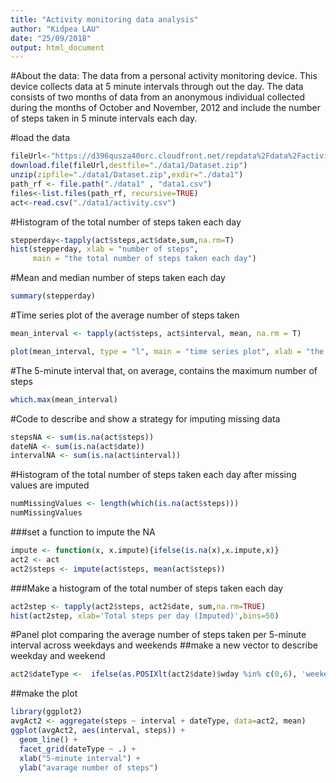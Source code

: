 ---
title: "Activity monitoring data analysis"
author: "Kidpea LAU"
date: "25/09/2018"
output: html_document
---
#About the data:
The data from a personal activity monitoring device. This device collects data at 5 minute intervals through out the day. The data consists of two months of data from an anonymous individual collected during the months of October and November, 2012 and include the number of steps taken in 5 minute intervals each day.

#load the data

```{r simulatedata,echo=TRUE}
fileUrl<-"https://d396qusza40orc.cloudfront.net/repdata%2Fdata%2Factivity.zip"
download.file(fileUrl,destfile="./data1/Dataset.zip")
unzip(zipfile="./data1/Dataset.zip",exdir="./data1")
path_rf <- file.path("./data1" , "data1.csv")
files<-list.files(path_rf, recursive=TRUE)
act<-read.csv("./data1/activity.csv")
```

#Histogram of the total number of steps taken each day
```{r}
stepperday<-tapply(act$steps,act$date,sum,na.rm=T)
hist(stepperday, xlab = "number of steps",
     main = "the total number of steps taken each day")
```

#Mean and median number of steps taken each day
```{r}
summary(stepperday)
```

#Time series plot of the average number of steps taken
```{r}
mean_interval <- tapply(act$steps, act$interval, mean, na.rm = T)

plot(mean_interval, type = "l", main = "time series plot", xlab = "the 5-minute interval", ylab = "the average number of steps")
```

#The 5-minute interval that, on average, contains the maximum number of steps
```{r}
which.max(mean_interval)
```

#Code to describe and show a strategy for imputing missing data
```{r}
stepsNA <- sum(is.na(act$steps))
dateNA <- sum(is.na(act$date))
intervalNA <- sum(is.na(act$interval))
```

#Histogram of the total number of steps taken each day after missing values are imputed
```{r}
numMissingValues <- length(which(is.na(act$steps)))
numMissingValues
```
###set a function to impute the NA
```{r}
impute <- function(x, x.impute){ifelse(is.na(x),x.impute,x)}
act2 <- act
act2$steps <- impute(act$steps, mean(act$steps))
```
###Make a histogram of the total number of steps taken each day
```{r}
act2step <- tapply(act2$steps, act2$date, sum,na.rm=TRUE)
hist(act2step, xlab='Total steps per day (Imputed)',bins=50)
```

#Panel plot comparing the average number of steps taken per 5-minute interval across weekdays and weekends
##make a new vector to describe weekday and weekend
```{r}
act2$dateType <-  ifelse(as.POSIXlt(act2$date)$wday %in% c(0,6), 'weekend', 'weekday')
```
##make the plot
```{r scatterplot,fig.height=4}
library(ggplot2)
avgAct2 <- aggregate(steps ~ interval + dateType, data=act2, mean)
ggplot(avgAct2, aes(interval, steps)) + 
  geom_line() + 
  facet_grid(dateType ~ .) +
  xlab("5-minute interval") + 
  ylab("avarage number of steps")
```